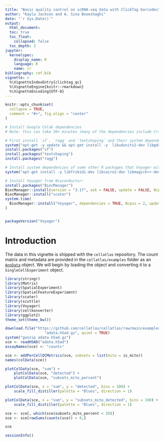 ```yaml
---
title: "Basic quality control on scRNA-seq data with ClickTag barcodes"
author: "Kayla Jackson and A. Sina Booeshaghi"
date: "`r Sys.Date()`"
output: 
  html_document:
  toc: true
  toc_float:
    collapsed: false
  toc_depth: 3
jupyter:
  kernelspec:
    display_name: R
    language: R
    name: ir
bibliography: ref.bib
vignette: >
  %\VignetteIndexEntry{clicktag_qc}
  %\VignetteEngine{knitr::rmarkdown}
  %\VignetteEncoding{UTF-8}
---
```


```r
knitr::opts_chunk$set(
  collapse = TRUE,
  comment = "#>", fig.align = "center"
)
```

```r
# Install Google Colab dependencies
# Note: this can take 30+ minutes (many of the dependencies include C++ code, which needs to be compiled)

# First install `sf`, `ragg` and `textshaping` and their system dependencies:
system("apt-get -y update && apt-get install -y  libudunits2-dev libgdal-dev libgeos-dev libproj-dev libharfbuzz-dev libfribidi-dev")
install.packages("sf")
install.packages("textshaping")
install.packages("ragg")

# Install system dependencies of some other R packages that Voyager either imports or suggests:
system("apt-get install -y libfribidi-dev libcairo2-dev libmagick++-dev")

# Install Voyager from Bioconductor:
install.packages("BiocManager")
BiocManager::install(version = "3.17", ask = FALSE, update = FALSE, Ncpus = 2)
BiocManager::install("scater")
system.time(
  BiocManager::install("Voyager", dependencies = TRUE, Ncpus = 2, update = FALSE)
)


packageVersion("Voyager")
```

# Introduction
The data in this vignette is shipped with the `cellatlas` repository. The count matrix and metadata are provided in the `cellatlas/examples` folder as an [`AnnData`](https://anndata-tutorials.readthedocs.io/en/latest/getting-started.html) object. We will begin by loading the object and converting it to a `SingleCellExperiment` object. 

```r
library(stringr)
library(Matrix)
library(SpatialExperiment)
library(SpatialFeatureExperiment)
library(scater)
library(scuttle)
library(Voyager)
library(zellkonverter)
library(ggplot2)
theme_set(theme_bw())
```

```r
download.file("https://github.com/cellatlas/cellatlas/raw/main/examples/tag-clicktag/cellatlas_out/adata.h5ad.gz", 
                  "adata.h5ad.gz", quiet = TRUE)
system("gunzip adata.h5ad.gz")
sce <- readH5AD("adata.h5ad")
assayNames(sce) <- "counts"
```

```r
sce <- addPerCellQCMetrics(sce, subsets = list(mito = is_mito))
names(colData(sce))
```

```r
plotColData(sce, "sum") +
    plotColData(sce, "detected") +
    plotColData(sce, "subsets_mito_percent")
```

```r
plotColData(sce, x = "sum", y = "detected", bins = 100) +
    scale_fill_distiller(palette = "Blues", direction = 1)
```

```r
plotColData(sce, x = "sum", y = "subsets_mito_detected", bins = 100) +
    scale_fill_distiller(palette = "Blues", direction = 1)
```

```r
sce <- sce[, which(sce$subsets_mito_percent < 20)]
sce <- sce[rowSums(counts(sce)) > 0,]

sce
```

```r
sessionInfo()
```

